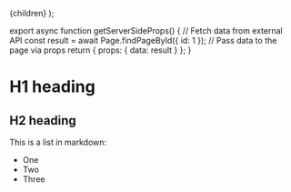   <MyLayoutComponent data={data}>{children}</MyLayoutComponent>
);

export async function getServerSideProps() {
  // Fetch data from external API
  const result = await Page.findPageById({ id: 1 });
  // Pass data to the page via props
  return { props: { data: result } };
}

# H1 heading

## H2 heading

This is a list in markdown:

- One
- Two
- Three
